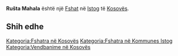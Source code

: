 {{Fshat në Kosovës
 | Emri                = Rušta Mahala
| srp_N_name = Rušta Mahala
| srp_N_FULL_NAME_RO = Rušta Mahala
| srp_N_FULL_NAME_ND_RO = Rusta Mahala
| srp_N_SORT_NAME_RG = RUSTAMAHALA
| srp_N_FULL_NAME_RG = Rušta Mahala
| srp_N_FULL_NAME_ND_RG = Rusta Mahala
| srp_V_name = Rusta Mahala
| srp_V_FULL_NAME_RO = Rusta Mahala
| srp_V_FULL_NAME_ND_RO = Rusta Mahala
| srp_V_SORT_NAME_RG = RUSTAMAHALA
| srp_V_FULL_NAME_RG = Rusta Mahala
| srp_V_FULL_NAME_ND_RG = Rusta Mahala

 | Emri (Rasa dhanore) = 
 | Figura              = 
 | Shteti              = Kosovo
 | Komuna              = Istog
 | Kodi postar         = 
 | Sipërfaqja          = 

 | Popullsia           = 

 | Regj. i popullsisë  = 
 | Dend. e popullsisë  = 
 | Faqja zyrtare       = 
 <!--- Koordinatat ----> 
 | Gjerësia            = 42.281389
 | Gjatësia            = 21.572778
 | Lartësia            = 
}}
'''Rušta Mahala''' është një [[Fshat]] në [[Istog]] të [[Kosovës]].

<!-- == Gjeografia == -->
<!-- == Historia == -->
<!-- == Demografia == -->
== Shih edhe ==
{{Komuna Istog}}
{{Kosovo-Administrata-Cung}}

[[Kategoria:Fshatra në Kosovës]]
[[Kategoria:Fshatra në Kommunes Istog]]
[[Kategoria:Vendbanime në Kosovës]]